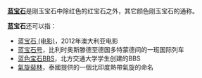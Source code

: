 '''[[蓝宝石|蓝宝石]]'''是刚玉宝石中除红色的红宝石之外，其它颜色刚玉宝石的通称。

'''蓝宝石'''还可以指：
*[[蓝宝石_(电影)|蓝宝石 (电影)]]，2012年澳大利亚电影
*[[蓝宝石号|蓝宝石号]]，比利时奥斯滕德至德国多特蒙德间的一班国际列车
*[[蓝色宝石BBS|蓝色宝石BBS]]，北方交通大学学生创建的BBS
*[[氣旋費林|氣旋裴林]]，泰國提供的一個北印度熱帶氣旋的命名

{{Disambig|Cat=三字消歧义}}